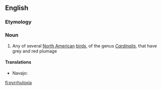 ==English==
{{wikipedia}}
{{wikispecies}}
===Etymology===
{{term|Pyrrhula||lang=mul|genus of bullfinches}} {{suffix||oxia}}

{{etystub}}

===Noun===
{{en-noun}}

# Any of several [[North American]] [[bird]]s, of the genus ''[[Cardinalis]]'', that have grey and red plumage

====Translations====
{{trans-top}}
* Navajo: {{tø|nv|tááʼyaʼniiltʼóshiiłbáhígíí}}
{{trans-mid}}
{{trans-bottom}}

[[fi:pyrrhuloxia]]
